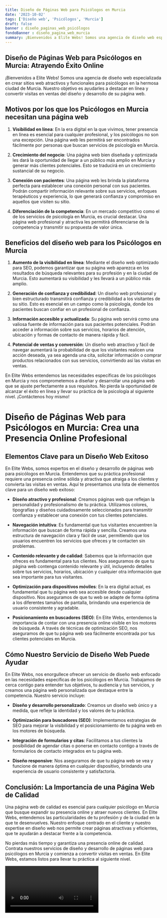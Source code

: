 ```yaml
---
title: Diseño de Páginas Web para Psicólogos en Murcia
date: '2023-10-02'
tags: ['Diseño web', 'Psicólogos', 'Murcia']
draft: false
banner : diseño_paginas_web_psicólogos
fondoBanner : diseño_pagina_web_murcia
summary: ¡Bienvenidos a Elite Webs! Somos una agencia de diseño web especializada en crear sitios web atractivos y funcionales para psicólogos en la hermosa ciudad de Murcia. Nuestro objetivo es ayudarles a destacar en línea y convertir visitas en ventas del diseño y desarrollo de su página web.
---
```


## **Diseño de Páginas Web para Psicólogos en Murcia: Atrayendo Éxito Online**

¡Bienvenidos a Elite Webs! Somos una agencia de diseño web especializada en crear sitios web atractivos y funcionales para psicólogos en la hermosa ciudad de Murcia. Nuestro objetivo es ayudarles a destacar en línea y convertir visitas en ventas del diseño y desarrollo de su página web.

## **Motivos por los que los Psicólogos en Murcia necesitan una página web**

1. **Visibilidad en línea**: En la era digital en la que vivimos, tener presencia en línea es esencial para cualquier profesional, y los psicólogos no son una excepción. Una página web les permitirá ser encontrados fácilmente por personas que buscan servicios de psicología en Murcia.

2. **Crecimiento del negocio**: Una página web bien diseñada y optimizada les dará la oportunidad de llegar a un público más amplio en Murcia y generar más clientes potenciales. Esto se traducirá en un crecimiento sustancial de su negocio.

3. **Conexión con pacientes**: Una página web les brinda la plataforma perfecta para establecer una conexión personal con sus pacientes. Podrán compartir información relevante sobre sus servicios, enfoques terapéuticos y experiencia, lo que generará confianza y compromiso en aquellos que visiten su sitio.

4. **Diferenciación de la competencia**: En un mercado competitivo como el de los servicios de psicología en Murcia, es crucial destacar. Una página web profesional y atractiva les permitirá diferenciarse de la competencia y transmitir su propuesta de valor única.

## **Beneficios del diseño web para los Psicólogos en Murcia**

1. **Aumento de la visibilidad en línea**: Mediante el diseño web optimizado para SEO, podemos garantizar que su página web aparezca en los resultados de búsqueda relevantes para su profesión y en la ciudad de Murcia. Esto aumentará su visibilidad y les llevará a un público más amplio.

2. **Generación de confianza y credibilidad**: Un diseño web profesional y bien estructurado transmitirá confianza y credibilidad a los visitantes de su sitio. Esto es esencial en un campo como la psicología, donde los pacientes buscan confiar en un profesional de confianza.

3. **Información accesible y actualizada**: Su página web servirá como una valiosa fuente de información para sus pacientes potenciales. Podrán acceder a información sobre sus servicios, horarios de atención, ubicación y formas de contacto de manera rápida y fácil.

4. **Potencial de ventas y conversión**: Un diseño web atractivo y fácil de navegar aumentará la probabilidad de que los visitantes realicen una acción deseada, ya sea agenda una cita, solicitar información o comprar productos relacionados con sus servicios, convirtiendo así las visitas en ventas.

En Elite Webs entendemos las necesidades específicas de los psicólogos en Murcia y nos comprometemos a diseñar y desarrollar una página web que se ajuste perfectamente a sus requisitos. No pierda la oportunidad de alcanzar el éxito en línea y llevar su práctica de la psicología al siguiente nivel. ¡Contáctenos hoy mismo!

<GifSeo />

<Cta />

# Diseño de Páginas Web para Psicólogos en Murcia: Crea una Presencia Online Profesional

## Elementos Clave para un Diseño Web Exitoso

En Elite Webs, somos expertos en el diseño y desarrollo de páginas web para psicólogos en Murcia. Entendemos que su práctica profesional requiere una presencia online sólida y atractiva que atraiga a los clientes y convierta las visitas en ventas. Aquí te presentamos una lista de elementos clave para un diseño web exitoso:

- **Diseño atractivo y profesional**: Creamos páginas web que reflejan la personalidad y profesionalismo de tu práctica. Utilizamos colores, tipografías y diseños cuidadosamente seleccionados para transmitir confianza y establecer una conexión con tus clientes potenciales.

- **Navegación intuitiva**: Es fundamental que tus visitantes encuentren la información que buscan de forma rápida y sencilla. Creamos una estructura de navegación clara y fácil de usar, permitiendo que los usuarios encuentren los servicios que ofreces y te contacten sin problemas.

- **Contenido relevante y de calidad**: Sabemos que la información que ofreces es fundamental para tus clientes. Nos aseguramos de que tu página web contenga contenido relevante y útil, incluyendo detalles sobre tus servicios, horarios, ubicación y cualquier otra información que sea importante para tus visitantes.

- **Optimización para dispositivos móviles**: En la era digital actual, es fundamental que tu página web sea accesible desde cualquier dispositivo. Nos aseguramos de que tu web se adapte de forma óptima a los diferentes tamaños de pantalla, brindando una experiencia de usuario consistente y agradable.

- **Posicionamiento en buscadores (SEO)**: En Elite Webs, entendemos la importancia de contar con una presencia online visible en los motores de búsqueda. A través de técnicas de optimización SEO, nos aseguramos de que tu página web sea fácilmente encontrada por tus clientes potenciales en Murcia.

## Cómo Nuestro Servicio de Diseño Web Puede Ayudar

En Elite Webs, nos enorgullece ofrecer un servicio de diseño web enfocado en las necesidades específicas de los psicólogos en Murcia. Trabajamos de cerca contigo para entender tus objetivos, tu audiencia y tus servicios, y creamos una página web personalizada que destaque entre la competencia. Nuestro servicio incluye:

- **Diseño y desarrollo personalizado**: Creamos un diseño web único y a medida, que refleje la identidad y los valores de tu práctica.

- **Optimización para buscadores (SEO)**: Implementamos estrategias de SEO para mejorar la visibilidad y el posicionamiento de tu página web en los motores de búsqueda.

- **Integración de formularios y citas**: Facilitamos a tus clientes la posibilidad de agendar citas o ponerse en contacto contigo a través de formularios de contacto integrados en tu página web.

- **Diseño responsive**: Nos aseguramos de que tu página web se vea y funcione de manera óptima en cualquier dispositivo, brindando una experiencia de usuario consistente y satisfactoria.

## Conclusión: La Importancia de una Página Web de Calidad

Una página web de calidad es esencial para cualquier psicólogo en Murcia que busque expandir su presencia online y atraer nuevos clientes. En Elite Webs, entendemos las particularidades de tu profesión y de la ciudad en la que te desenvuelves. Nuestro enfoque centrado en el cliente y nuestro expertise en diseño web nos permite crear páginas atractivas y eficientes, que te ayudarán a destacar frente a la competencia.

No pierdas más tiempo y garantiza una presencia online de calidad. Contrata nuestros servicios de diseño y desarrollo de páginas web para psicólogos en Murcia y comienza a convertir visitas en ventas. En Elite Webs, estamos listos para llevar tu práctica al siguiente nivel.

<Video />

<CtaBot job='Psicólogos' city='Murcia'/>

<Gmaps query='Murcia+españa+maps' />